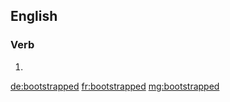 ==English==

===Verb===
{{head|en|verb form}}

# {{en-past of|bootstrap}}

[[de:bootstrapped]]
[[fr:bootstrapped]]
[[mg:bootstrapped]]